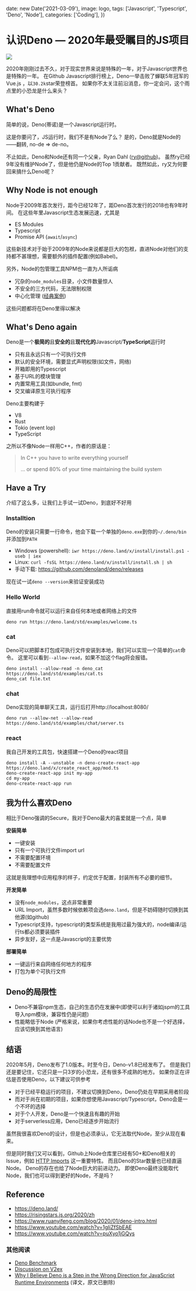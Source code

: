 
  date: new Date('2021-03-09'),
  image: logo,
  tags: ['Javascript', 'Typescript', 'Deno', 'Node'],
  categories: ['Coding'],
})

# 认识Deno — 2020年最受瞩目的JS项目

<Image src={logo}/>

2020年刚刚过去不久，对于现实世界来说是特殊的一年，对于Javascript世界也是特殊的一年。
在Github Javascript排行榜上，Deno一举击败了蝉联5年冠军的Vue.js ，以`30.2k`star荣登榜首。
如果你不太关注前沿消息，你一定会问，这个雨点里的小恐龙是什么来头？

## What's Deno

简单的说，Deno(蒂诺)是一个Javascript运行时。

这是你要问了，JS运行时，我们不是有Node了么？
是的，Deno就是Node的——翻转, no-de => de-no。

不止如此，Deno和Node还有同一个父亲，Ryan Dahl ([ry@github](https://github.com/ry))。
虽然ry已经9年没有维护Node了，但是他仍是Node的Top 1贡献者。
既然如此，ry又为何要回来搞什么Deno呢？

## Why Node is not enough

Node于2009年首次发行，距今已经12年了，距Deno首次发行的2018也有9年时间。
在这些年里Javascript生态发展迅速，尤其是

- ES Modules
- Typescript
- Promise API (`await`/`async`)

这些新技术对于始于2009年的Node来说都是巨大的包袱，直进Node对他们的支持都不甚理想，需要额外的插件配置(例如Babel)。

另外，Node的包管理工具NPM也一直为人所诟病

- 冗杂的`node_modules`目录，小文件数量惊人
- 不安全的三方代码，无法限制权限
- 中心化管理 ([经典案例](https://news.ycombinator.com/item?id=11340510))

这些问题都将在Deno里得以解决

## What's Deno again

Deno是一个**极简的**且**安全的**且**现代化的**Javascript/**TypeScript**运行时

- 只有且永远只有一个可执行文件
- 默认的安全环境，需要显式声明权限(如文件，网络)
- 开箱即用的Typescript
- 基于URL的模块管理
- 内置常用工具(如bundle, fmt)
- 交叉编译原生可执行程序

Deno主要构建于

- V8
- Rust
- Tokio (event lop)
- TypeScript

之所以不像Node一样用C++，作者的原话是：

> In C++ you have to write everything yourself
> 
> ... or spend 80% of your time maintaining the build system

## Have a Try

介绍了这么多，让我们上手试一试Deno，到底好不好用

### Installtion

Deno的安装只需要一行命令，他会下载一个单独的`deno.exe`到你的`~/.deno/bin`并添加到`PATH`

- Windows (powershell): `iwr https://deno.land/x/install/install.ps1 -useb | iex`
- Linux: `curl -fsSL https://deno.land/x/install/install.sh | sh`
- 手动下载: https://github.com/denoland/deno/releases

现在试一试`deno --version`来验证安装成功

### Hello World

直接用run命令就可以运行来自任何本地或者网络上的文件

```shell
deno run https://deno.land/std/examples/welcome.ts
```


### cat

Deno可以把脚本打包成可执行文件安装到本地，我们可以实现一个简单的`cat`命令。
这里可以看到`--allow-read`，如果不加这个flag将会报错。

```shell
deno install --allow-read -n deno_cat https://deno.land/std/examples/cat.ts
deno_cat file.txt
```

### chat

Deno实现的简单聊天工具，运行后打开http://localhost:8080/

```shell
deno run --allow-net --allow-read https://deno.land/std/examples/chat/server.ts
```

### react

我自己开发的工具包，快速搭建一个Deno的react项目

```shell
deno install -A --unstable -n deno-create-react-app https://deno.land/x/create_react_app/mod.ts
deno-create-react-app init my-app
cd my-app
deno-create-react-app run
```

## 我为什么喜欢Deno

相比于Deno强调的Secure，我对于Deno最大的喜爱就是一个点，简单

**安装简单**

- 一键安装
- 只有一个可执行文件import url
- 不需要配置环境
- 不需要配置文件

这就是我理想中应用程序的样子，约定优于配置，封装所有不必要的细节。

**开发简单**

- 没有`node_modules`，这点非常重要
- URL Import，虽然多数时候依赖项会选`deno.land`，但是不妨碍随时切换到其他源(如github)
- Typescript支持，typescript的类型系统是我用过最为强大的，node编译/运行ts都必须要装插件
- 异步友好，这一点是Javascript的主要优势

**部署简单**

- 一键运行来自网络任何地方的程序
- 打包为单个可执行文件

## Deno的局限性

- Deno不兼容npm生态，自己的生态仍在发展中(即使可以利于诸如jspm的工具导入npm模块，兼容性仍是问题)
- 性能略低于Node (严格来说，如果你考虑性能的话Node也不是一个好选择，应该切换到其他语言)

## 结语

2020年5月，Deno发布了1.0版本。时至今日，Deno-v1.8已经发布了。
但是我们还是要记住，它还只是一只3岁的小恐龙，还有很多不成熟的地方。
如果你正在评估是否使用Deno，以下建议可供参考

- 对于已经平稳运行的项目，不建议切换到Deno，Deno仍处在早期采用者阶段
- 而对于尚在初期的项目，如果你想使用Javascript/Typescript，Deno会是一个不坏的选择
- 对于个人开发，Deno是一个快速且有趣的开始
- 对于serverless应用，Deno已经逐步开始流行

虽然我很喜欢Deno的设计，但是也必须承认，它无法取代Node，至少从现在看来。

但是同时我们又可以看到，Github上Node仓库里已经有50+和Deno相关的Issue，例如 [HTTP Imports](https://github.com/nodejs/node/pull/36328) 这一重要特性。
而且Deno的Star数量也已经直逼Node。
Deno的存在也给了Node巨大的前进动力。
即使Deno最终没能取代Node，我们也可以得到更好的Node，不是吗？

## Reference

- https://deno.land/
- https://risingstars.js.org/2020/zh
- https://www.ruanyifeng.com/blog/2020/01/deno-intro.html
- https://www.youtube.com/watch?v=1gIiZfSbEAE
- https://www.youtube.com/watch?v=puXyo1jGQys

### 其他阅读

- [Deno Benchmark](https://deno.land/benchmarks)
- [Discussion on V2ex](https://v2ex.com/t/677421)
- [Why I Believe Deno is a Step in the Wrong Direction for JavaScript Runtime Environments](https://github.com/freeCodeCamp/news-translation/blob/main/chinese/articles/why-deno-is-a-wrong-step-in-the-future.md) (译文，原文已删除)